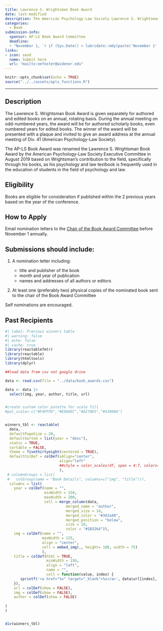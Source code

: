 ```yaml
---
title: Lawrence S. Wrightsman Book Award
date: last-modified
description: The American Psychology-Law Society Lawrence S. Wrightsman Book Award is given for a scholarly book devoted to psychology and law issues. The award is intended to recognize outstanding scholarship in psychology and law.
categories:
  - Book
submission-info:
  sponsor: AP-LS Book Award Committee
  deadline: 
  - "November 1, `r if (Sys.Date() > lubridate::mdy(paste('November 1', lubridate::year(Sys.Date())))) lubridate::year(Sys.Date()) + 1 else lubridate::year(Sys.Date())`"
links:
- icon: send
  name: Submit here
  url: "mailto:eefoster@widener.edu"
---
```



```r
knitr::opts_chunk$set(echo = TRUE)
source("../../assets/apls_functions.R")
```

<hr>

::: panel-tabset
## Description

The Lawrence S. Wrightsman Book Award is given separately for authored and edited books on an annual, rotating basis. During the annual meeting on odd-numbered years, the award will be for authored scholarly books, even numbered years for edited books. The winner of the award will be presented with a plaque and invited to give an award address at the annual meeting of Div. 41 (American Psychology-Law Society).

The AP-LS Book Award was renamed the Lawrence S. Wrightsman Book Award by the American Psychology-Law Society Executive Committee in August 2019 based on Wrightsman's contribution to the field, specifically through his books, as his psychology and law textbook is frequently used in the education of students in the field of psychology and law.

## Eligibility

Books are eligible for consideration if published within the 2 previous years based on the year of the conference.

## How to Apply
Email nomination letters to the [Chair of the Book Award Committee](emailto:eefoster@widener.edu) before November 1 annually.

:::{.callout-tip} 
## Submissions should include:

1.  A nomination letter including:

    -   title and publisher of the book
    -   month and year of publication
    -   names and addresses of all authors or editors

2.  At least one (preferably two) physical copies of the nominated book sent to the chair of the Book Award Committee

Self nominations are encouraged.

:::

## Past Recipients

```r
#| label: Previous winners table 
#| warning: false
#| echo: false
#| cache: true
library(reactablefmtr)
library(reactable)
library(htmltools)
library(dplyr)

##load data from csv not google drive

data <- read.csv(file = "../data/book_awards.csv")

data <- data |> 
  select(img, year, author, title, url)


#create custom color palette for scale fill
#pal_scale<-c("#F4FFFD","#E9DAEC","#A270E5","#43009A")


winners_tbl <- reactable(
  data,
  defaultPageSize = 20,
  defaultSorted = list(year = "desc"),
  static = TRUE,
  sortable = FALSE,
  theme = fivethirtyeight(centered = TRUE),
  defaultColDef = colDef(vAlign="center",
                         align="left"
                         ##style = color_scales(df, span = 4:7, colors=pal_scale)
                         ),
 # columnGroups = list(
 #   colGroup(name = "Book Details", columns=c("img", "title"))),
  columns = list(
    year = colDef(name = "",
                  minWidth = 150,
                  maxWidth = 200,
                  cell = merge_column(data, 
                            merged_name = "author",
                            merged_size = 14,
                            merged_color = "#343a40",
                            merged_position = "below",
                            size = 18,
                            color = "#1B3264")),
    img = colDef(name = "",
                 maxWidth = 125,
                 align = "center",
                 cell = embed_img(., height= 100, width = 75)
                 ),
    title = colDef(html = TRUE,
                   minWidth = 150,
                   align = "left",
                   name = "",
                   cell = function(value, index) {
       sprintf('<a href="%s" target="_blank">%s</a>', data$url[index], value)
    }),
    url = colDef(show = FALSE),
    img = colDef(show = FALSE),
    author = colDef(show = FALSE)
                
)
) 


div(winners_tbl)

```

:::
